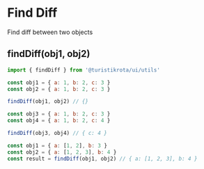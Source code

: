 
<Meta title='Utils/Find Diff' />

# Find Diff

Find diff between two objects

## findDiff(obj1, obj2)

```js
import { findDiff } from '@turistikrota/ui/utils'

const obj1 = { a: 1, b: 2, c: 3 }
const obj2 = { a: 1, b: 2, c: 3 }

findDiff(obj1, obj2) // {}

const obj3 = { a: 1, b: 2, c: 3 }
const obj4 = { a: 1, b: 2, c: 4 }

findDiff(obj3, obj4) // { c: 4 }

const obj1 = { a: [1, 2], b: 3 }
const obj2 = { a: [1, 2, 3], b: 4 }
const result = findDiff(obj1, obj2) // { a: [1, 2, 3], b: 4 }
```

